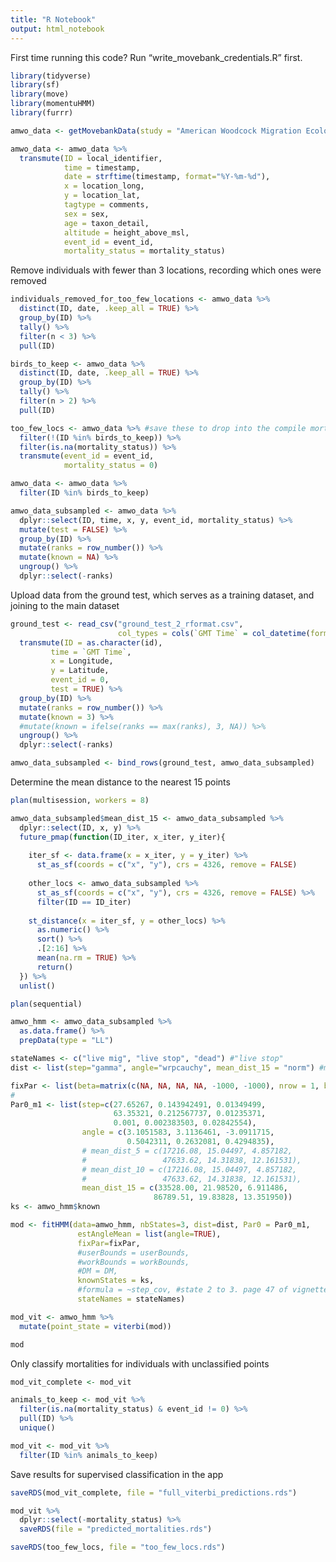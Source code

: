 ```yaml
---
title: "R Notebook"
output: html_notebook
---
```

First time running this code? Run "write_movebank_credentials.R" first.

```r
library(tidyverse)
library(sf)
library(move)
library(momentuHMM)
library(furrr)
```

```r
amwo_data <- getMovebankData(study = "American Woodcock Migration Ecology in Eastern North America", login = readRDS(here::here("movebank_credentials.rds")), removeDuplicatedTimestamps=TRUE, timestamp_end = "20240731000000000") %>% as.data.frame()

amwo_data <- amwo_data %>%
  transmute(ID = local_identifier,
            time = timestamp,
            date = strftime(timestamp, format="%Y-%m-%d"),
            x = location_long,
            y = location_lat,
            tagtype = comments,
            sex = sex,
            age = taxon_detail,
            altitude = height_above_msl,
            event_id = event_id,
            mortality_status = mortality_status)
```

Remove individuals with fewer than 3 locations, recording which ones were removed
```r
individuals_removed_for_too_few_locations <- amwo_data %>%
  distinct(ID, date, .keep_all = TRUE) %>% 
  group_by(ID) %>%
  tally() %>%
  filter(n < 3) %>%
  pull(ID)

birds_to_keep <- amwo_data %>%
  distinct(ID, date, .keep_all = TRUE) %>% 
  group_by(ID) %>%
  tally() %>%
  filter(n > 2) %>%
  pull(ID)

too_few_locs <- amwo_data %>% #save these to drop into the compile mortalities script
  filter(!(ID %in% birds_to_keep)) %>% 
  filter(is.na(mortality_status)) %>% 
  transmute(event_id = event_id,
            mortality_status = 0)

amwo_data <- amwo_data %>%
  filter(ID %in% birds_to_keep)
```

```r
amwo_data_subsampled <- amwo_data %>% 
  dplyr::select(ID, time, x, y, event_id, mortality_status) %>% 
  mutate(test = FALSE) %>% 
  group_by(ID) %>%
  mutate(ranks = row_number()) %>%
  mutate(known = NA) %>% 
  ungroup() %>% 
  dplyr::select(-ranks)
```

Upload data from the ground test, which serves as a training dataset, and joining to the main dataset
```r
ground_test <- read_csv("ground_test_2_rformat.csv", 
                        col_types = cols(`GMT Time` = col_datetime(format = "%m/%d/%Y %H:%M"))) %>% 
  transmute(ID = as.character(id),
         time = `GMT Time`,
         x = Longitude,
         y = Latitude,
         event_id = 0,
         test = TRUE) %>% 
  group_by(ID) %>%
  mutate(ranks = row_number()) %>%
  mutate(known = 3) %>% 
  #mutate(known = ifelse(ranks == max(ranks), 3, NA)) %>% 
  ungroup() %>% 
  dplyr::select(-ranks)

amwo_data_subsampled <- bind_rows(ground_test, amwo_data_subsampled)
```

Determine the mean distance to the nearest 15 points
```r
plan(multisession, workers = 8)

amwo_data_subsampled$mean_dist_15 <- amwo_data_subsampled %>% 
  dplyr::select(ID, x, y) %>% 
  future_pmap(function(ID_iter, x_iter, y_iter){
    
    iter_sf <- data.frame(x = x_iter, y = y_iter) %>% 
      st_as_sf(coords = c("x", "y"), crs = 4326, remove = FALSE)
    
    other_locs <- amwo_data_subsampled %>%
      st_as_sf(coords = c("x", "y"), crs = 4326, remove = FALSE) %>%
      filter(ID == ID_iter)
    
    st_distance(x = iter_sf, y = other_locs) %>% 
      as.numeric() %>%
      sort() %>%
      .[2:16] %>% 
      mean(na.rm = TRUE) %>% 
      return()
  }) %>% 
  unlist()

plan(sequential)
```

```r
amwo_hmm <- amwo_data_subsampled %>% 
  as.data.frame() %>% 
  prepData(type = "LL")
```

```r
stateNames <- c("live mig", "live stop", "dead") #"live stop"
dist <- list(step="gamma", angle="wrpcauchy", mean_dist_15 = "norm") #mean_dist_5 = "norm", mean_dist_10 = "norm",

fixPar <- list(beta=matrix(c(NA, NA, NA, NA, -1000, -1000), nrow = 1, byrow = TRUE))
# 
Par0_m1 <- list(step=c(27.65267, 0.143942491, 0.01349499,
                       63.35321, 0.212567737, 0.01235371,
                       0.001, 0.002383503, 0.02842554),
                angle = c(3.1051583, 3.1136461, -3.0911715,
                          0.5042311, 0.2632081, 0.4294835),
                # mean_dist_5 = c(17216.08, 15.04497, 4.857182,
                #                 47633.62, 14.31838, 12.161531),
                # mean_dist_10 = c(17216.08, 15.04497, 4.857182,
                #                 47633.62, 14.31838, 12.161531),
                mean_dist_15 = c(33528.00, 21.98520, 6.911486,
                                86789.51, 19.83828, 13.351950))
ks <- amwo_hmm$known
```


```r
mod <- fitHMM(data=amwo_hmm, nbStates=3, dist=dist, Par0 = Par0_m1,
               estAngleMean = list(angle=TRUE),
               fixPar=fixPar,
               #userBounds = userBounds,
               #workBounds = workBounds,
               #DM = DM,
               knownStates = ks,
               #formula = ~step_cov, #state 2 to 3. page 47 of vignette shows how to create the beta matrix
               stateNames = stateNames)

mod_vit <- amwo_hmm %>% 
  mutate(point_state = viterbi(mod))

mod
```

Only classify mortalities for individuals with unclassified points
```r
mod_vit_complete <- mod_vit

animals_to_keep <- mod_vit %>% 
  filter(is.na(mortality_status) & event_id != 0) %>% 
  pull(ID) %>% 
  unique()

mod_vit <- mod_vit %>% 
  filter(ID %in% animals_to_keep)
```

Save results for supervised classification in the app
```r
saveRDS(mod_vit_complete, file = "full_viterbi_predictions.rds")

mod_vit %>% 
  dplyr::select(-mortality_status) %>% 
  saveRDS(file = "predicted_mortalities.rds")

saveRDS(too_few_locs, file = "too_few_locs.rds")
```

